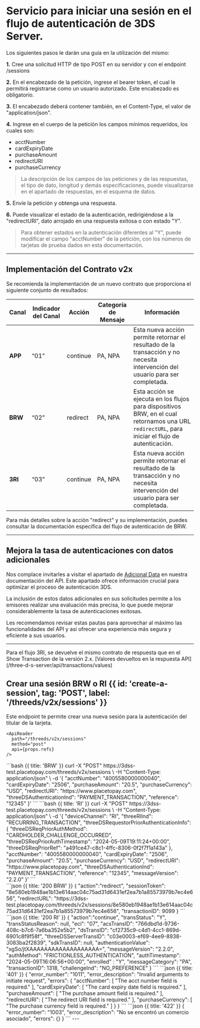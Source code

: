 
# Servicio para iniciar una sesión en el flujo de autenticación de 3DS Server.

Los siguientes pasos le darán una guía en la utilización del mismo:

**1.** Cree una solicitud HTTP de tipo POST en su servidor y con el endpoint /sessions

**2.** En el encabezado de la petición, ingrese el bearer token, el cual le permitirá registrarse como un usuario autorizado. Este encabezado es obligatorio.

**3.** El encabezado deberá contener también, en el Content-Type, el valor de "application/json".

**4.** Ingrese en el cuerpo de la petición los campos mínimos requeridos, los cuales son:
  - acctNumber
  - cardExpiryDate
  - purchaseAmount
  - redirectURI
  - purchaseCurrency

> La descripción de los campos de las peticiones y de las respuestas, el tipo de dato, longitud y demás especificaciones, puede visualizarse en el apartado de respuestas, en el esquema de datos.

**5.** Envíe la petición y obtenga una respuesta.

**6.** Puede visualizar el estado de la autenticación, redirigiéndose a la "redirectURI", dato arrojado en una respuesta exitosa o con estado "Y".

> Para obtener estados en la autenticación diferentes al "Y", puede modificar el campo "acctNumber" de la petición, con los números de tarjetas de prueba dados en esta documentación.

---
## Implementación del Contrato v2x

Se recomienda la implementación de un nuevo contrato que proporciona el siguiente conjunto de resultados:

| Canal   | Indicador del Canal | Acción   | Categoría de Mensaje | Información                                                                                                                                      |
|---------|---------------------|----------|----------------------|--------------------------------------------------------------------------------------------------------------------------------------------------|
| **APP** | “01”                | continue | PA, NPA              | Esta nueva acción permite retornar el resultado de la transacción y no necesita intervención del usuario para ser completada.                    |
| **BRW** | “02”                | redirect | PA, NPA              | Esta acción se ejecuta en los flujos para dispositivos BRW, en el cual retornamos una URL `redirectURL`, para iniciar el flujo de autenticación. |
| **3RI** | “03”                | continue | PA, NPA              | Esta nueva acción permite retornar el resultado de la transacción y no necesita intervención del usuario para ser completada.                    |

Para más detalles sobre la acción "redirect" y su implementación, puedes consultar la documentación específica del flujo de autenticación de BRW.

---
## Mejora la tasa de autenticaciones con datos adicionales
Nos complace invitarles a visitar el apartado de [Adicional Data](/three-d-s-server/api/sessions/detail-info) en nuestra documentación del API. Este apartado ofrece información crucial para optimizar el proceso de autenticación 3DS.

La inclusión de estos datos adicionales en sus solicitudes permite a los emisores realizar una evaluación más precisa, lo que puede mejorar considerablemente la tasa de autenticaciones exitosas.

Les recomendamos revisar estas pautas para aprovechar al máximo las funcionalidades del API y así ofrecer una experiencia más segura y eficiente a sus usuarios.

---

<Note>
Para el flujo 3RI, se devuelve el mismo contrato de respuesta que en el Show Transaction de la versión 2.x.
[Valores devueltos en la respuesta API](/three-d-s-server/api/transactions/values)
</Note>

## Crear una sesión BRW o RI {{ id: 'create-a-session', tag: 'POST', label: '/threeds/v2x/sessions' }}

<Row>
  <Col>
    Este endpoint te permite crear una nueva sesión para la autenticación del titular de la tarjeta.

    <ApiReader
      path="/threeds/v2x/sessions"
      method="post"
      api={props.refs}
    />
  </Col>
  <Col sticky>
    <CodeGroup title="Solicitud" tag="POST" label="/threeds/v2x/sessions">
        ```bash {{ title: 'BRW' }}
        curl -X "POST" https://3dss-test.placetopay.com/threeds/v2x/sessions \
        -H "Content-Type: application/json" \
        -d '{
             "acctNumber": "4005580000000040",
             "cardExpiryDate": "2506",
             "purchaseAmount": "20.5",
             "purchaseCurrency": "USD",
             "redirectURI": "https://www.placetopay.com",
             "threeDSAuthenticationInd": "PAYMENT_TRANSACTION",
             "reference": "12345"
          }'
        ```
        ```bash {{ title: 'RI' }}
        curl -X "POST" https://3dss-test.placetopay.com/threeds/v2x/sessions \
        -H "Content-Type: application/json" \
        -d '{
             "deviceChannel": "RI",
             "threeRIInd": "RECURRING_TRANSACTION",
             "threeDSRequestorPriorAuthenticationInfo": {
                "threeDSReqPriorAuthMethod": "CARDHOLDER_CHALLENGE_OCCURRED",
                "threeDSReqPriorAuthTimestamp": "2024-05-09T19:11:24+00:00",
                "threeDSReqPriorRef": "a491ce47-c8c1-4ffc-8306-0f2f7f1a143a"
             },
             "acctNumber": "4005580000000040",
             "cardExpiryDate": "2506",
             "purchaseAmount": "20.5",
             "purchaseCurrency": "USD",
             "redirectURI": "https://www.placetopay.com",
             "threeDSAuthenticationInd": "PAYMENT_TRANSACTION",
             "reference": "12345",
             "messageVersion": "2.2.0"
          }'
        ```
    </CodeGroup>
  </Col>
</Row>

<Row>
  <Col>
    <ApiReader
      path="/threeds/v2x/sessions"
      method="post"
      type="response"
      api={props.refs}
    />
  </Col>

  <Col sticky>
    <br />
    <CodeGroup title="Respuesta">
    ```json {{ title: '200 BRW' }}
    {
      "action":"redirect",
      "sessionToken": "8e580eb1948ae1b13e614aac04c75ad31d6431ef2ea7b1a85573979b7ec4e656",
      "redirectURL": "https://3dss-test.placetopay.com/threeds/v2x/sessions/8e580eb1948ae1b13e614aac04c75ad31d6431ef2ea7b1a85573979b7ec4e656",
      "transactionID": 9099
    }
    ```
    ```json {{ title: '200 RI' }}
    {
      "action":"continue",
      "transStatus": "Y",
      "transStatusReason": null,
      "eci": "07",
      "acsTransID": "766dbd1d-9736-408c-b7c6-7a6ba352e5b2",
      "dsTransID": "cf2735c9-c4d1-4cc1-869d-6901c8f9f58f",
      "threeDSServerTransID": "c03e0003-ef69-4ee9-8938-3083ba2f2839",
      "sdkTransID": null,
      "authenticationValue": "xgSo/jtXAAAAAAAAAAAAAAAAAAA=",
      "messageVersion": "2.2.0",
      "authMethod": "FRICTIONLESS_AUTHENTICATION",
      "authTimestamp": "2024-05-09T16:06:56+00:00",
      "enrolled" : "Y",
      "messageCategory": "PA",
      "transactionID": 1318,
      "challengeInd": "NO_PREFERENCE"
    }
    ```
    ```json {{ title: '401' }}
    {
      "error_number": "1011",
      "error_description": "Invalid arguments to initiate request",
      "errors": {
        "acctNumber": [
          "The acct number field is required."
        ],
        "cardExpiryDate": [
          "The card expiry date field is required."
        ],
        "purchaseAmount": [
          "The purchase amount field is required."
        ],
        "redirectURI": [
          "The redirect URI field is required."
        ],
        "purchaseCurrency": [
          "The purchase currency field is required."
        ]
      }
    }
    ```
    ```json {{ title: '422' }}
    {
      "error_number": "1003",
      "error_description": "No se encontró un comercio asociado",
      "errors": {}
    }
    ```
    </CodeGroup>
  </Col>
</Row>
---
